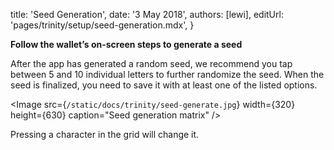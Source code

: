 

title: 'Seed Generation',
date: '3 May 2018',
authors: [lewi],
editUrl: 'pages/trinity/setup/seed-generation.mdx',
}


**Follow the wallet’s on-screen steps to generate a seed**

After the app has generated a random seed, we recommend you tap between
5 and 10 individual letters to further randomize the seed. When the
seed is finalized, you need to save it with at least one of the listed options.

<Image
src={`/static/docs/trinity/seed-generate.jpg`}
width={320}
height={630}
caption="Seed generation matrix"
/>

Pressing a character in the grid will change it.
